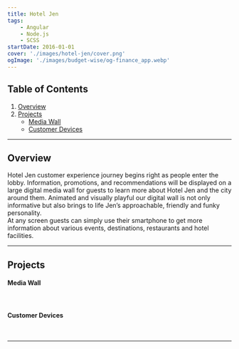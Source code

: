 ```yaml
---
title: Hotel Jen
tags:
    - Angular
    - Node.js
    - SCSS
startDate: 2016-01-01
cover: './images/hotel-jen/cover.png'
ogImage: './images/budget-wise/og-finance_app.webp'
---
```



## Table of Contents
1. [Overview](#overview)
1. [Projects](#projects)
    - [Media Wall](#media-wall)
    - [Customer Devices](#customer-devices)

---

## Overview

Hotel Jen customer experience journey begins right as people enter the lobby. Information, promotions, and recommendations will be displayed on a large digital media wall for guests to learn more about Hotel Jen and the city around them. Animated and visually playful our digital wall is not only informative but also brings to life Jen’s approachable, friendly and funky personality.
​<br />
​At any screen guests can simply use their smartphone to get more information about various events, destinations, restaurants  and hotel facilities.

---

## Projects

#### Media Wall

<img src={sup2.src} alt="" />

<img src={sup1.src} alt="" />

<Vimeo id="https://vimeo.com/221519599" />

#### Customer Devices

<img src={sup3.src} alt="" />

<img src={sup4.src} alt="" />

___
